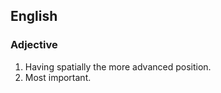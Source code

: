 ==English==

===Adjective===

# Having spatially the more advanced position.
# Most important.


{{msg:stub}}
